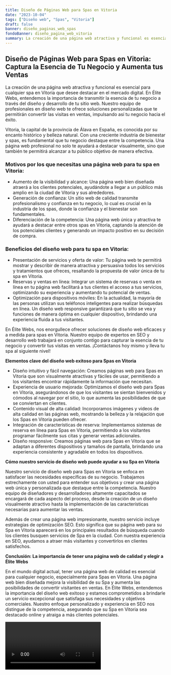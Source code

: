 ```yaml
---
title: Diseño de Páginas Web para Spas en Vitoria
date: "2023-10-04"
tags: ["Diseño web", "Spas", "Vitoria"]
draft: false
banner: diseño_paginas_web_spas
fondoBanner: diseño_pagina_web_vitoria
summary: La creación de una página web atractiva y funcional es esencial para cualquier spa en Vitoria que desee destacar en el mercado digital. En Élite Webs, entendemos la importancia de transmitir la esencia de tu negocio a través del diseño y desarrollo de tu sitio web. Nuestro equipo de profesionales en diseño web te ofrece soluciones personalizadas que te permitirán convertir las visitas en ventas, impulsando así tu negocio hacia el éxito.
---
```



## Diseño de Páginas Web para Spas en Vitoria: Captura la Esencia de Tu Negocio y Aumenta tus Ventas

La creación de una página web atractiva y funcional es esencial para cualquier spa en Vitoria que desee destacar en el mercado digital. En Élite Webs, entendemos la importancia de transmitir la esencia de tu negocio a través del diseño y desarrollo de tu sitio web. Nuestro equipo de profesionales en diseño web te ofrece soluciones personalizadas que te permitirán convertir las visitas en ventas, impulsando así tu negocio hacia el éxito.

Vitoria, la capital de la provincia de Álava en España, es conocida por su encanto histórico y belleza natural. Con una creciente industria de bienestar y spas, es fundamental que tu negocio destaque entre la competencia. Una página web profesional no solo te ayudará a destacar visualmente, sino que también te permitirá alcanzar a tu público objetivo de manera efectiva.

### Motivos por los que necesitas una página web para tu spa en Vitoria:

- Aumento de la visibilidad y alcance: Una página web bien diseñada atraerá a los clientes potenciales, ayudándote a llegar a un público más amplio en la ciudad de Vitoria y sus alrededores.
- Generación de confianza: Un sitio web de calidad transmite profesionalismo y confianza en tu negocio, lo cual es crucial en la industria de los spas, donde la confianza y el bienestar son fundamentales.
- Diferenciación de la competencia: Una página web única y atractiva te ayudará a destacar entre otros spas en Vitoria, captando la atención de los potenciales clientes y generando un impacto positivo en su decisión de compra.

### Beneficios del diseño web para tu spa en Vitoria:

- Presentación de servicios y oferta de valor: Tu página web te permitirá mostrar y describir de manera atractiva y persuasiva todos los servicios y tratamientos que ofreces, resaltando la propuesta de valor única de tu spa en Vitoria.
- Reservas y ventas en línea: Integrar un sistema de reservas o venta en línea en tu página web facilitará a tus clientes el acceso a tus servicios, optimizando su experiencia y aumentando tu potencial de ventas.
- Optimización para dispositivos móviles: En la actualidad, la mayoría de las personas utilizan sus teléfonos inteligentes para realizar búsquedas en línea. Un diseño web responsive garantizará que tu sitio se vea y funciones de manera óptima en cualquier dispositivo, brindando una experiencia fluida a tus visitantes.

En Élite Webs, nos enorgullece ofrecer soluciones de diseño web eficaces y a medida para spas en Vitoria. Nuestro equipo de expertos en SEO y desarrollo web trabajará en conjunto contigo para capturar la esencia de tu negocio y convertir tus visitas en ventas. ¡Contáctanos hoy mismo y lleva tu spa al siguiente nivel!

<GifSeo />

<Cta />

**Elementos clave del diseño web exitoso para Spas en Vitoria**

- Diseño intuitivo y fácil navegación: Creamos páginas web para Spas en Vitoria que son visualmente atractivas y fáciles de usar, permitiendo a los visitantes encontrar rápidamente la información que necesitan.
- Experiencia de usuario mejorada: Optimizamos el diseño web para Spas en Vitoria, asegurándonos de que los visitantes se sientan bienvenidos y cómodos al navegar por el sitio, lo que aumenta las posibilidades de que se conviertan en clientes.
- Contenido visual de alta calidad: Incorporamos imágenes y videos de alta calidad en las páginas web, mostrando la belleza y la relajación que los Spas en Vitoria pueden ofrecer.
- Integración de características de reserva: Implementamos sistemas de reserva en línea para Spas en Vitoria, permitiendo a los visitantes programar fácilmente sus citas y generar ventas adicionales.
- Diseño responsive: Creamos páginas web para Spas en Vitoria que se adaptan a diferentes dispositivos y tamaños de pantalla, brindando una experiencia consistente y agradable en todos los dispositivos.

**Cómo nuestro servicio de diseño web puede ayudar a su Spa en Vitoria**

Nuestro servicio de diseño web para Spas en Vitoria se enfoca en satisfacer las necesidades específicas de su negocio. Trabajamos estrechamente con usted para entender sus objetivos y crear una página web única y personalizada que destaque entre la competencia. Nuestro equipo de diseñadores y desarrolladores altamente capacitados se encargará de cada aspecto del proceso, desde la creación de un diseño visualmente atractivo hasta la implementación de las características necesarias para aumentar las ventas.

Además de crear una página web impresionante, nuestro servicio incluye estrategias de optimización SEO. Esto significa que su página web para su Spa en Vitoria aparecerá en los principales resultados de búsqueda cuando los clientes busquen servicios de Spa en la ciudad. Con nuestra experiencia en SEO, ayudamos a atraer más visitantes y convertirlos en clientes satisfechos.

**Conclusión: La importancia de tener una página web de calidad y elegir a Élite Webs**

En el mundo digital actual, tener una página web de calidad es esencial para cualquier negocio, especialmente para Spas en Vitoria. Una página web bien diseñada mejora la visibilidad de su Spa y aumenta las posibilidades de convertir visitantes en ventas. En Élite Webs, entendemos la importancia del diseño web exitoso y estamos comprometidos a brindarle un servicio excepcional que satisfaga sus necesidades y objetivos comerciales. Nuestro enfoque personalizado y experiencia en SEO nos distingue de la competencia, asegurando que su Spa en Vitoria sea destacado online y atraiga a más clientes potenciales.

<Video />

<CtaBot job="Spas" city="Vitoria" />

<Gmaps query="Vitoria+españa+maps" />
